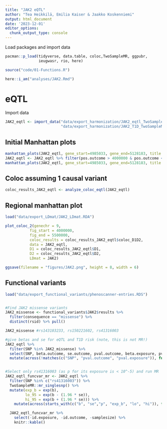 ---
title: "JAK2 eQTL"
author: "Tea Heikkilä, Emilia Kaiser & Jaakko Koskenniemi"
output: html_document
date: '2023-12-01'
editor_options:
  chunk_output_type: console
---

  Load packages and import data
```{r}
pacman::p_load(tidyverse, data.table, coloc,TwoSampleMR, ggpubr, 
               ieugwasr, rio, here)

source("code/01-Functions.R")

here::i_am("analyses/JAK2.Rmd")

```

# eQTL

Import data 
```{r}
JAK2_eqtl <- import_data("data/export_harmonization/JAK2_eqtl_TwoSampleMR.csv", 
                         "data/export_harmonization/JAK2_T1D_TwoSampleMR.csv", has_beta = TRUE)
```

## Initial Manhattan plots
```{r}
manhattan_plots(JAK2_eqtl, gene_start=4985033, gene_end=5128183, title = "JAK2")
JAK2_eqtl <- JAK2_eqtl %>% filter(pos.outcome > 4000000 & pos.outcome < 5500000) 
manhattan_plots(JAK2_eqtl, gene_start=4985033, gene_end=5128183, title = "JAK2")
```

## Coloc assuming 1 causal variant
```{r}
coloc_results_JAK2_eqtl <- analyze_coloc_eqtl(JAK2_eqtl)

```

## Regional manhattan plot

```{r}

load("data/export_LDmat/JAK2_LDmat.RDA")

plot_coloc_2(genechr = 9,
           fig_start = 4000000,
           fig_end = 5500000,
           coloc_results = coloc_results_JAK2_eqtl$coloc_D1D2,
           data = JAK2_eqtl,
           D1 = coloc_results_JAK2_eqtl$D1,
           D2 = coloc_results_JAK2_eqtl$D2,
           LDmat = JAK2)

ggsave(filename = "figures/JAK2.png", height = 8, width = 6)
```



## Functional variants


```{r}
load("data/export_functional_variants/phenoscanner-entries.RDS")


#Find JAK2 missense variants
JAK2_missense <- functional_variants$JAK2$results %>% 
  filter(consequence == "missense") %>%  
  distinct(rsid) %>% pull()

JAK2_missense #rs143103233, rs150221602, rs41316003

#give betas and se for eQTL and T1D risk (note, this is not MR!)
JAK2_eqtl %>%
  filter(SNP %in% JAK2_missense) %>%
  select(SNP, beta.outcome, se.outcome, pval.outcome, beta.exposure, pval.exposure) %>%
  mutate(across(!matches(c("SNP", "pval.outcome", "pval.exposure")), function(x) signif(x, digits = 2)))


#Select only rs41316003 (as p for its exposure is < 10^-5) and run MR
JAK2_eqtl_funcvar_mr <- JAK2_eqtl %>%
  filter(SNP %in% c("rs41316003")) %>%
  TwoSampleMR::mr_singlesnp() %>%
  mutate(exp_b = exp(b), 
         lo_95 = exp(b - (1.96 * se)),
         hi_95 = exp(b + (1.96 * se))) %>%
    mutate(across(starts_with(c("b", "se","p", "exp_b", "lo", "hi")), function(x) signif(x, digits = 2)))

  JAK2_eqtl_funcvar_mr %>% 
    select(-id.exposure, -id.outcome, -samplesize) %>% 
    knitr::kable()

```


